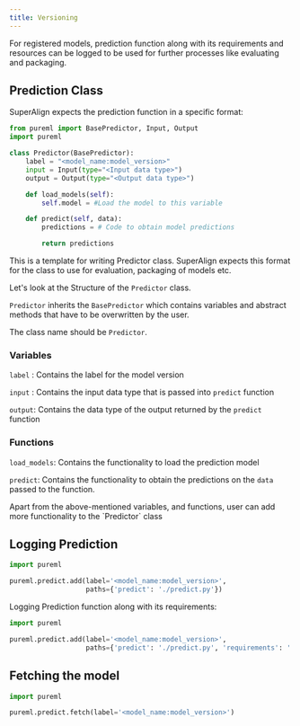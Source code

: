 ```yaml
---
title: Versioning
---
```


For registered models, prediction function along with its requirements and resources can be logged to be used for further processes like evaluating and packaging.

## Prediction Class

SuperAlign expects the prediction function in a specific format:

```python
from pureml import BasePredictor, Input, Output
import pureml

class Predictor(BasePredictor):
    label = "<model_name:model_version>"
    input = Input(type="<Input data type>")
    output = Output(type="<Output data type>")

    def load_models(self):
        self.model = #Load the model to this variable

    def predict(self, data):
        predictions = # Code to obtain model predictions

        return predictions
```

<Info>
  This is a template for writing Predictor class. SuperAlign expects this format for
  the class to use for evaluation, packaging of models etc.
</Info>

Let's look at the Structure of the `Predictor` class.

`Predictor` inherits the `BasePredictor` which contains variables and abstract methods that have to be overwritten by the user.

<Info>The class name should be `Predictor`.</Info>

### Variables

`label` : Contains the label for the model version

`input` : Contains the input data type that is passed into `predict` function

`output`: Contains the data type of the output returned by the `predict` function

### Functions

`load_models`: Contains the functionality to load the prediction model

`predict`: Contains the functionality to obtain the predictions on the `data` passed to the function.

<Info>
  Apart from the above-mentioned variables, and functions, user can add more
  functionality to the `Predictor` class
</Info>

## Logging Prediction

```python
import pureml

pureml.predict.add(label='<model_name:model_version>',
                   paths={'predict': './predict.py'})
```

Logging Prediction function along with its requirements:

```python
import pureml

pureml.predict.add(label='<model_name:model_version>',
                   paths={'predict': './predict.py', 'requirements': './requirements.txt', 'resources': './'})
```

## Fetching the model

```python
import pureml

pureml.predict.fetch(label='<model_name:model_version>')
```
